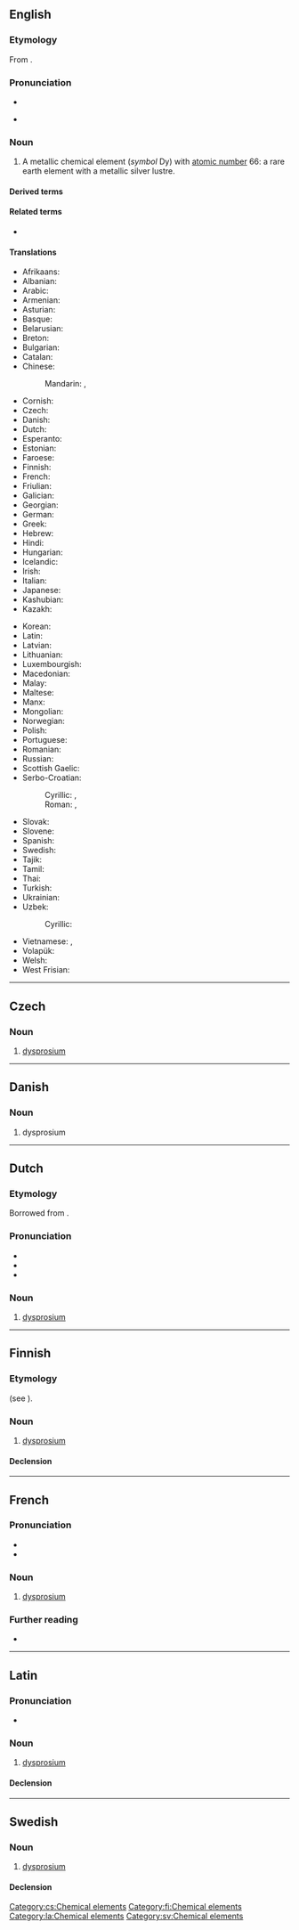 {{also|Dysprosium}}
==English==
{{elements|en|Dy|terbium|Tb|holmium|Ho}}

===Etymology===
From {{uder|en|grc|δυσπρόσιτος||hard to get}}.

===Pronunciation===
* {{enPR|dĭs-prōʹzē-əm}}
* {{a|US}} {{IPA|en|/dɪsˈpɹoʊ.zi.əm/}}

===Noun===
{{en-noun|-}}
{{wikipedia}}

# A metallic chemical element (''symbol'' Dy) with [[atomic number]] 66: a rare earth element with a metallic silver lustre.

====Derived terms====
{{der2|en
|organodysprosium
|radiodysprosium
|didysprosium
|dysprosium oxide
|dysprosium trichloride}}

====Related terms====
* {{l|en|dysprosia}}

====Translations====
{{trans-top|chemical element}}
* Afrikaans: {{t+|af|disprosium}}
* Albanian: {{t|sq|disporz}}
* Arabic: {{t|ar|دِيسْبْرُوسْيُوم|m|tr=disbrusyum}}
* Armenian: {{t+|hy|դիսպրոզիում}}
* Asturian: {{t|ast|disprosiu|m}}
* Basque: {{t|eu|disprosioa}}
* Belarusian: {{t|be|дыспро́зій|m|sc=Cyrl}}
* Breton: {{t+|br|disproziom}}
* Bulgarian: {{t|bg|диспро́сий|sc=Cyrl}}
* Catalan: {{t+|ca|disprosi}}
* Chinese:
*: Mandarin: {{t+|cmn|鏑|sc=Hani}}, {{t+|cmn|镝|tr=dí|sc=Hani}}
* Cornish: {{t|kw|dysprosyum}}
* Czech: {{t+|cs|dysprosium|n}}
* Danish: {{t+|da|dysprosium|n}}
* Dutch: {{t+|nl|dysprosium|n}}
* Esperanto: {{t+|eo|disprozio}}
* Estonian: {{t+|et|düsproosium}}
* Faroese: {{t|fo|dysprosium|n}}
* Finnish: {{t+|fi|dysprosium}}
* French: {{t+|fr|dysprosium|m}}
* Friulian: {{t|fur|disprosi}}
* Galician: {{t+|gl|disprosio}}
* Georgian: {{t|ka|დისპროზიუმი}}
* German: {{t+|de|Dysprosium|n}}
* Greek: {{t+|el|δυσπρόσιο|n}}
* Hebrew: {{t+|he|דיספרוסיום|m|tr=disprósyum|sc=Hebr}}
* Hindi: {{t|hi|चुम्बला|}}
* Hungarian: {{t+|hu|diszprózium}}
* Icelandic: {{t+|is|dysprósín}}
* Irish: {{t|ga|diospróisiam}}
* Italian: {{t+|it|disprosio|m}}
* Japanese: {{t+|ja|ジスプロシウム|tr=jisupuroshiumu}}
* Kashubian: {{t|csb|dispóz}}
* Kazakh: {{t|kk|диспрозий|sc=Cyrl}}
{{trans-mid}}
* Korean: {{t+|ko|디스프로슘}}
* Latin: {{t+|la|dysprosium|n}}
* Latvian: {{t|lv|disprozijs}}
* Lithuanian: {{t+|lt|disprozis}}
* Luxembourgish: {{t|lb|Dysprosium}}
* Macedonian: {{t|mk|диспрозиум|m|sc=Cyrl}}
* Malay: {{t|ms|disprosium}}
* Maltese: {{t|mt|disprożjum}}
* Manx: {{t|gv|dysproshum}}
* Mongolian: {{t|mn|диспрози|sc=Cyrl}}
* Norwegian: {{t|no|dysprosium}}
* Polish: {{t+|pl|dysproz|m}}
* Portuguese: {{t+|pt|disprósio|m}}
* Romanian: {{t+|ro|disprosiu|n}}
* Russian: {{t+|ru|диспро́зий|m}}
* Scottish Gaelic: {{t|gd|diospròisiam}}
* Serbo-Croatian:
*: Cyrillic: {{t|sh|диспрозиjум|m|sc=Cyrl}}, {{t|sh|диспрозиj|m|sc=Cyrl}}
*: Roman: {{t|sh|disprozijum|m}}, {{t|sh|disprozij}}
* Slovak: {{t|sk|dysprózium|n}}
* Slovene: {{t+|sl|disprozij|m}}
* Spanish: {{t+|es|disprosio|m}}
* Swedish: {{t+|sv|dysprosium}}
* Tajik: {{t-check|tg|диспрозий|sc=Cyrl}}
* Tamil: {{t|ta|டைஸ்புரோக்யம்|sc=Taml}}
* Thai: {{t|th|ดิสโพรเซียม}}
* Turkish: {{t+|tr|disprosyum}}
* Ukrainian: {{t|uk|диспро́зій|m|sc=Cyrl}}
* Uzbek: {{t+|uz|disproziy}}
*: Cyrillic: {{t|uz|диспрозий|sc=Cyrl}}
* Vietnamese: {{t|vi|đysprosi}}, {{t|vi|đisprozi}}
* Volapük: {{t+|vo|disprosin}}
* Welsh: {{t|cy|dysprosiwm}}
* West Frisian: {{t|fy|dysprosium}}
{{trans-bottom}}

{{C|en|Lanthanide series chemical elements}}

----

==Czech==

===Noun===
{{cs-noun|g=n}}

# [[#English|dysprosium]] {{gloss|metallic chemical element with an atomic number of 66}}

[[Category:cs:Chemical elements]]

----

==Danish==

===Noun===
{{da-noun}}

# dysprosium

----

==Dutch==
{{wikipedia|lang=nl}}
{{elements|nl|Dy|terbium|Tb|holmium|Ho}}

===Etymology===
Borrowed from {{bor|nl|fr|dysprosium}}.

===Pronunciation===
* {{IPA|nl|/ˌdɪsˈproː.zi.ʏm/}}
* {{audio|nl|Nl-dysprosium.ogg|Audio}}
* {{hyphenation|nl|dys|pro|si|um}}

===Noun===
{{nl-noun|n|-|-}}

# [[#English|dysprosium]]

----

==Finnish==
{{wikipedia|lang=fi}}

===Etymology===
{{internationalism|fi}} (see {{cog|en|dysprosium}}).

===Noun===
{{fi-noun}}

# [[#English|dysprosium]]

====Declension====
{{fi-decl-risti|dysprosium|||a|i=0}}

[[Category:fi:Chemical elements]]

----

==French==
{{wikipedia|lang=fr}}

===Pronunciation===
* {{fr-IPA|dysprŏsium}}
* {{audio|fr|LL-Q150 (fra)-LoquaxFR-dysprosium.wav|Audio}}

===Noun===
{{fr-noun|m|-}}

# [[#English|dysprosium]]

===Further reading===
* {{R:TLFi}}

{{C|fr|Chemical elements}}

----

==Latin==
{{wikipedia|lang=la}}

===Pronunciation===
* {{la-IPA|dysprosium}}

===Noun===
{{la-noun|dysprosium<2.-ium>}}

# [[#English|dysprosium]]

====Declension====
{{la-ndecl|dysprosium<2.-ium>}}

[[Category:la:Chemical elements]]

----

==Swedish==
{{elements|sv|Dy|terbium|Tb|holmium|Ho}}

===Noun===
{{sv-noun|n|-}}

# [[#English|dysprosium]]

====Declension====
{{sv-noun-unc-irreg-n|2=dysprosiumet}}

[[Category:sv:Chemical elements]]